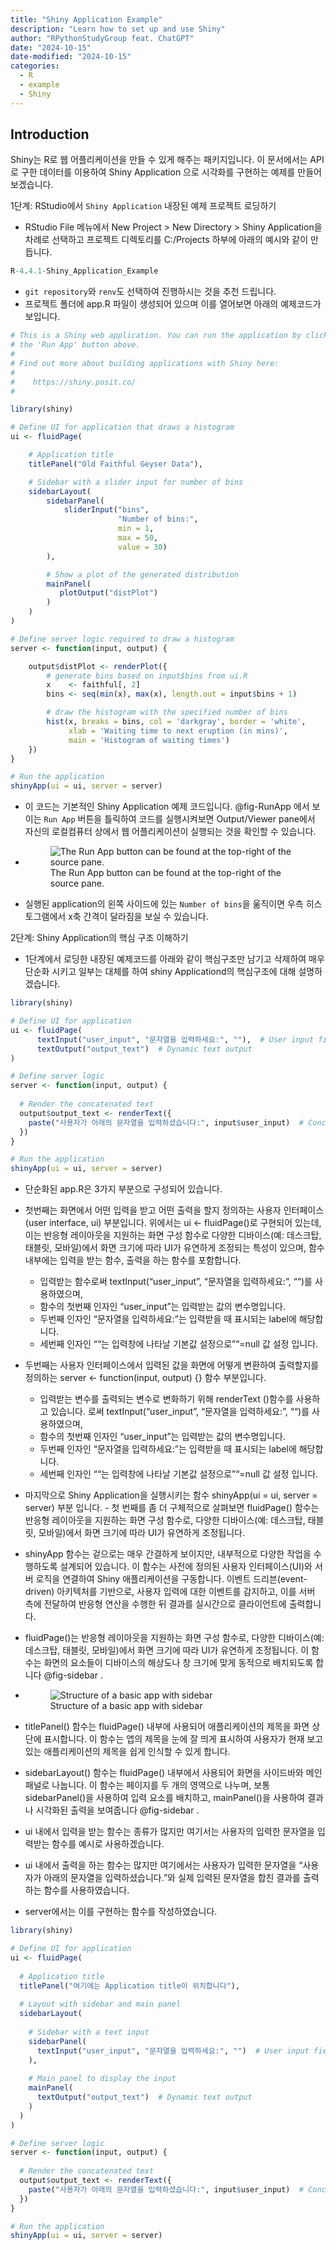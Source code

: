 ```yaml
---
title: "Shiny Application Example"
description: "Learn how to set up and use Shiny"
author: "RPythonStudyGroup feat. ChatGPT"
date: "2024-10-15"
date-modified: "2024-10-15"
categories:
  - R
  - example
  - Shiny
---
```


## Introduction

Shiny는 R로 웹 어플리케이션을 만들 수 있게 해주는 패키지입니다. 이 문서에서는 API로 구한 데이터를 이용하여 Shiny Application 으로 시각화를 구현하는 예제를 만들어보겠습니다.

1단계: RStudio에서 `Shiny Application` 내장된 예제 프로젝트 로딩하기

::: {.callout-note title="1단계 예시" collapse="true" appearance="minimal"}
-   RStudio File 메뉴에서 New Project \> New Directory \> Shiny Application을 차례로 선택하고 프로젝트 디렉토리를 C:/Projects 하부에 아래의 예시와 같이 만듭니다.

```r
R-4.4.1-Shiny_Application_Example
```

-   `git repository`와 `renv`도 선택하여 진행하시는 것을 추천 드립니다.
-   프로젝트 폴더에 app.R 파일이 생성되어 있으며 이를 열어보면 아래의 예제코드가 보입니다.

```r
# This is a Shiny web application. You can run the application by clicking
# the 'Run App' button above.
#
# Find out more about building applications with Shiny here:
#
#    https://shiny.posit.co/
#

library(shiny)

# Define UI for application that draws a histogram
ui <- fluidPage(

    # Application title
    titlePanel("Old Faithful Geyser Data"),

    # Sidebar with a slider input for number of bins 
    sidebarLayout(
        sidebarPanel(
            sliderInput("bins",
                        "Number of bins:",
                        min = 1,
                        max = 50,
                        value = 30)
        ),

        # Show a plot of the generated distribution
        mainPanel(
           plotOutput("distPlot")
        )
    )
)

# Define server logic required to draw a histogram
server <- function(input, output) {

    output$distPlot <- renderPlot({
        # generate bins based on input$bins from ui.R
        x    <- faithful[, 2]
        bins <- seq(min(x), max(x), length.out = input$bins + 1)

        # draw the histogram with the specified number of bins
        hist(x, breaks = bins, col = 'darkgray', border = 'white',
             xlab = 'Waiting time to next eruption (in mins)',
             main = 'Histogram of waiting times')
    })
}

# Run the application 
shinyApp(ui = ui, server = server)
```

-   이 코드는 기본적인 Shiny Application 예제 코드입니다. @fig-RunApp 에서 보이는 `Run App` 버튼을 틀릭하여 코드를 실행시켜보면 Output/Viewer pane에서 자신의 로컬컴퓨터 상에서 웹 어플리케이션이 실행되는 것을 확인할 수 있습니다.

-   

    ![The Run App button can be found at the top-right of the source pane.](images/run-app.png){#fig-RunApp}

-   실행된 application의 왼쪽 사이드에 있는 `Number of bins`을 욺직이면 우측 히스토그램에서 x축 간격이 달라짐을 보실 수 있습니다.
:::

2단계: Shiny Application의 핵심 구조 이해하기

::: {.callout-note title="2단계 예시" collapse="true" appearance="minimal"}
-   1단계에서 로딩한 내장된 예제코드를 아래와 같이 핵심구조만 남기고 삭제하여 매우 단순화 시키고 일부는 대체를 하여 shiny Applicationd의 핵심구조에 대해 설명하겠습니다.

```r
library(shiny)

# Define UI for application
ui <- fluidPage(
      textInput("user_input", "문자열을 입력하세요:", ""),  # User input field
      textOutput("output_text")  # Dynamic text output
)

# Define server logic 
server <- function(input, output) {
  
  # Render the concatenated text
  output$output_text <- renderText({
    paste("사용자가 아래의 문자열을 입력하셨습니다:", input$user_input)  # Concatenate using paste()
  })
}

# Run the application 
shinyApp(ui = ui, server = server)
```

-   단순화된 app.R은 3가지 부분으로 구성되어 있습니다.
-   첫번째는 화면에서 어떤 입력을 받고 어떤 출력을 할지 정의하는 사용자 인터페이스 (user interface, ui) 부분입니다. 위에서는 ui \<- fluidPage()로 구현되어 있는데, 이는 반응형 레이아웃을 지원하는 화면 구성 함수로 다양한 디바이스(예: 데스크탑, 태블릿, 모바일)에서 화면 크기에 따라 UI가 유연하게 조정되는 특성이 있으며, 함수 내부에는 입력을 받는 함수, 출력을 하는 함수를 포함합니다.
    -   입력받는 함수로써 textInput("user_input", "문자열을 입력하세요:", "")를 사용하였으며,
    -   함수의 첫번째 인자인 "user_input"는 입력받는 값의 변수명입니다.
    -   두번째 인자인 "문자열을 입력하세요:"는 입력받을 때 표시되는 label에 해당합니다.
    -   세번째 인자인 ""는 입력창에 나타날 기본값 설정으로 ""=null 값 설정 입니다.
-   두번째는 사용자 인터페이스에서 입력된 값을 화면에 어떻게 변환하여 출력할지를 정의하는 server \<- function(input, output) {} 함수 부분입니다.
    -   입력받는 변수를 출력되는 변수로 변화하기 위해 renderText ()함수를 사용하고 있습니다.
    로써 textInput("user_input", "문자열을 입력하세요:", "")를 사용하였으며,
    -   함수의 첫번째 인자인 "user_input"는 입력받는 값의 변수명입니다.
    -   두번째 인자인 "문자열을 입력하세요:"는 입력받을 때 표시되는 label에 해당합니다.
    -   세번째 인자인 ""는 입력창에 나타날 기본값 설정으로 ""=null 값 설정 입니다.
-   마지막으로 Shiny Application을 실행시키는 함수 shinyApp(ui = ui, server = server) 부분 입니다. - 첫 번째를 좀 더 구체적으로 살펴보면 fluidPage() 함수는 반응형 레이아웃을 지원하는 화면 구성 함수로, 다양한 디바이스(예: 데스크탑, 태블릿, 모바일)에서 화면 크기에 따라 UI가 유연하게 조정됩니다.

-   shinyApp 함수는 겉으로는 매우 간결하게 보이지만, 내부적으로 다양한 작업을 수행하도록 설계되어 있습니다. 이 함수는 사전에 정의된 사용자 인터페이스(UI)와 서버 로직을 연결하여 Shiny 애플리케이션을 구동합니다. 이벤트 드리븐(event-driven) 아키텍처를 기반으로, 사용자 입력에 대한 이벤트를 감지하고, 이를 서버 측에 전달하여 반응형 연산을 수행한 뒤 결과를 실시간으로 클라이언트에 출력합니다.

-   fluidPage()는 반응형 레이아웃을 지원하는 화면 구성 함수로, 다양한 디바이스(예: 데스크탑, 태블릿, 모바일)에서 화면 크기에 따라 UI가 유연하게 조정됩니다. 이 함수는 화면의 요소들이 디바이스의 해상도나 창 크기에 맞게 동적으로 배치되도록 합니다 @fig-sidebar .

-   

    ![Structure of a basic app with sidebar](images/sidebar.png){#fig-sidebar}

-   titlePanel() 함수는 fluidPage() 내부에 사용되어 애플리케이션의 제목을 화면 상단에 표시합니다. 이 함수는 앱의 제목을 눈에 잘 띄게 표시하여 사용자가 현재 보고 있는 애플리케이션의 제목을 쉽게 인식할 수 있게 합니다.

-   sidebarLayout() 함수는 fluidPage() 내부에서 사용되어 화면을 사이드바와 메인 패널로 나눕니다. 이 함수는 페이지를 두 개의 영역으로 나누며, 보통 sidebarPanel()을 사용하여 입력 요소를 배치하고, mainPanel()을 사용하여 결과나 시각화된 출력을 보여줍니다 @fig-sidebar .

-   ui 내에서 입력을 받는 함수는 종류가 많지만 여기서는 사용자의 입력한 문자열을 입력받는 함수를 예시로 사용하겠습니다.

-   ui 내에서 출력을 하는 함수는 많지만 여기에서는 사용자가 입력한 문자열을 "사용자가 아래의 문자열을 입력하셨습니다."와 실제 입력된 문자열을 합친 결과를 출력하는 함수를 사용하였습니다.

-   server에서는 이를 구현하는 함수를 작성하였습니다.
:::

```r
library(shiny)

# Define UI for application
ui <- fluidPage(
  
  # Application title
  titlePanel("여기에는 Application title이 위치합니다"),
  
  # Layout with sidebar and main panel
  sidebarLayout(
    
    # Sidebar with a text input
    sidebarPanel(
      textInput("user_input", "문자열을 입력하세요:", "")  # User input field
    ),
    
    # Main panel to display the input
    mainPanel(
      textOutput("output_text")  # Dynamic text output
    )
  )
)

# Define server logic 
server <- function(input, output) {
  
  # Render the concatenated text
  output$output_text <- renderText({
    paste("사용자가 아래의 문자열을 입력하셨습니다:", input$user_input)  # Concatenate using paste()
  })
}

# Run the application 
shinyApp(ui = ui, server = server)
```
